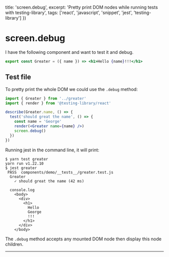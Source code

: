 
  title: 'screen.debug',
  excerpt: 'Pretty print DOM nodes while running tests with testing-library',
  tags: ['react', 'javascript', 'snippet', 'jest', 'testing-library']
})

# screen.debug

I have the following component and want to test it and debug.

```jsx
export const Greater = ({ name }) => <h1>Hello {name}!!!</h1>
```

## Test file

To pretty print the whole DOM we could use the `.debug` method:

```jsx label=__tests__/greater.test.js
import { Greater } from '../greater'
import { render } from '@testing-library/react'

describe(Greater.name, () => {
  test('should great the name', () => {
    const name = 'George'
    render(<Greater name={name} />)
    screen.debug()
  })
})
```

Running jest in the command line, it will print:

```
$ yarn test greater
yarn run v1.22.10
$ jest greater
 PASS  components/demo/__tests__/greater.test.js
  Greater
    ✓ should great the name (42 ms)

  console.log
    <body>
      <div>
        <h1>
          Hello
          George
          !!!
        </h1>
      </div>
    </body>

```

The `.debug` method accepts any mounted DOM node then display this node children.

---

